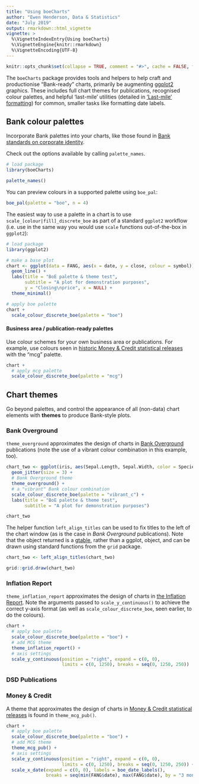 ```yaml
---
title: "Using boeCharts"
author: "Ewen Henderson, Data & Statistics"
date: "July 2019"
output: rmarkdown::html_vignette
vignette: >
  %\VignetteIndexEntry{Using boeCharts}
  %\VignetteEngine{knitr::rmarkdown}
  %\VignetteEncoding{UTF-8}
---
```


```r
knitr::opts_chunk$set(collapse = TRUE, comment = "#>", cache = FALSE, fig.dpi = 96, fig.width = 7, fig.height = 5)

```

The `boeCharts` package provides tools and helpers to help craft and productionise "Bank-ready" charts, primarily be augmenting [ggplot2](https://ggplot2.tidyverse.org/) graphics. These includes full chart themes for publications, recognised colour palettes, and helpful 'last-mile' utilities (detailed in ['Last-mile' formatting](last-mile-formatting.html)) for common, smaller tasks like formatting date labels.

## Bank colour palettes

Incorporate Bank palettes into your charts, like those found in [Bank standards on corporate identity](https://bankofengland.frontify.com/d/RPk6pMZziBFw/bank-standards#/brand-elements/colour-palette). 

Check out the options available by calling `palette_names`.

```r
# load package
library(boeCharts)

palette_names()
```

You can preview colours in a supported palette using `boe_pal`:

```r
boe_pal(palette = "boe", n = 4)
```

The easiest way to use a palette in a chart is to use `scale_[colour|fill]_discrete_boe` as part of a standard `ggplot2` workflow (i.e. use in the same way you would use `scale` functions out-of-the-box in `ggplot2`):

```r
# load package
library(ggplot2)

# make a base plot
chart <- ggplot(data = FANG, aes(x = date, y = close, colour = symbol)) +
  geom_line() +
  labs(title = "BoE palette & theme test",
       subtitle = "A plot for demonstration purposes",
       y = "Closing\nprice", x = NULL) +
  theme_minimal()

# apply boe palette
chart +
  scale_colour_discrete_boe(palette = "boe")

```

#### Business area / publication-ready palettes

Use colour schemes for your own business area or publications. For example, use colours seen in [historic Money & Credit statistical releases](https://www.bankofengland.co.uk/-/media/boe/files/statistics/money-and-credit/2017/october-2017.pdf?la=en&hash=F91456AC176039665F053EEE634CC2DB6D2DA506) with the "mcg" palette.

```r

chart +
  # apply mcg palette
  scale_colour_discrete_boe(palette = "mcg")

```

## Chart themes

Go beyond palettes, and control the appearance of all (non-data) chart elements with **themes** to produce Bank-style plots.

### Bank Overground

`theme_overground` approximates the design of charts in [Bank Overground](https://www.bankofengland.co.uk/bank-overground) publications (note the use of a vibrant colour combination in this example, too).

```r

chart_two <- ggplot(iris, aes(Sepal.Length, Sepal.Width, color = Species)) +
  geom_jitter(size = 3) +
  # Bank Overground theme
  theme_overground() +
  # a "vibrant" Bank colour combination
  scale_colour_discrete_boe(palette = "vibrant_c") +
  labs(title = "BoE palette & theme test",
       subtitle = "A plot for demonstration purposes")

chart_two
```

The helper function `left_align_titles` can be used to fix titles to the left of the chart window (as is the case in *Bank Overground* publications). Note that the object returned is a [gtable](https://gtable.r-lib.org/), rather than a ggplot, object, and can be drawn using standard functions from the `grid` package.

```r
chart_two <- left_align_titles(chart_two)

grid::grid.draw(chart_two)
```


### Inflation Report

`theme_inflation_report` approximates the design of charts in [the Inflation Report](https://www.bankofengland.co.uk/inflation-report/2018/august-2018/the-labour-market-and-pay). Note the arguments passed to `scale_y_continuous()` to achieve the correct y-axis format (as well as `scale_colour_discrete_boe`, seen earlier, to do the colours).

```r

chart +
  # apply boe palette
  scale_colour_discrete_boe(palette = "boe") +
  # add MCG theme
  theme_inflation_report() +
  # axis settings
  scale_y_continuous(position = "right", expand = c(0, 0), 
                     limits = c(0, 1250), breaks = seq(0, 1250, 250))
```

### DSD Publications

### Money & Credit

A theme that approximates the design of charts in [Money & Credit statistical releases](https://www.bankofengland.co.uk/statistics/money-and-credit/2018/may-2018) is found in `theme_mcg_pub()`.

```r

chart +
  # apply boe palette
  scale_colour_discrete_boe(palette = "boe") +
  # add MCG theme
  theme_mcg_pub() +
  # axis settings
  scale_y_continuous(position = "right", expand = c(0, 0), 
                     limits = c(0, 1250), breaks = seq(0, 1250, 250)) +
  scale_x_date(expand = c(0, 0), labels = boe_date_labels(),
               breaks = seq(min(FANG$date), max(FANG$date), by = "3 months"))
```
